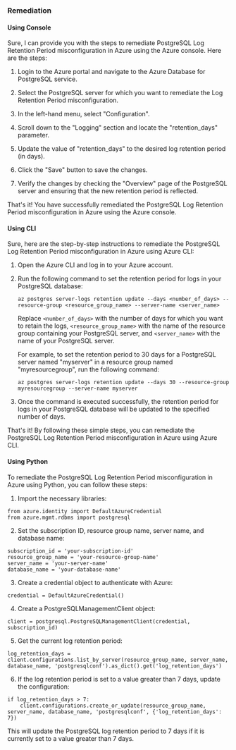 ### Remediation

#### Using Console

Sure, I can provide you with the steps to remediate PostgreSQL Log Retention Period misconfiguration in Azure using the Azure console. Here are the steps:

1. Login to the Azure portal and navigate to the Azure Database for PostgreSQL service.

2. Select the PostgreSQL server for which you want to remediate the Log Retention Period misconfiguration.

3. In the left-hand menu, select "Configuration".

4. Scroll down to the "Logging" section and locate the "retention_days" parameter.

5. Update the value of "retention_days" to the desired log retention period (in days).

6. Click the "Save" button to save the changes.

7. Verify the changes by checking the "Overview" page of the PostgreSQL server and ensuring that the new retention period is reflected.

That's it! You have successfully remediated the PostgreSQL Log Retention Period misconfiguration in Azure using the Azure console.

#### Using CLI

Sure, here are the step-by-step instructions to remediate the PostgreSQL Log Retention Period misconfiguration in Azure using Azure CLI:

1. Open the Azure CLI and log in to your Azure account.

2. Run the following command to set the retention period for logs in your PostgreSQL database:

   ```
   az postgres server-logs retention update --days <number_of_days> --resource-group <resource_group_name> --server-name <server_name>
   ```

   Replace `<number_of_days>` with the number of days for which you want to retain the logs, `<resource_group_name>` with the name of the resource group containing your PostgreSQL server, and `<server_name>` with the name of your PostgreSQL server.

   For example, to set the retention period to 30 days for a PostgreSQL server named "myserver" in a resource group named "myresourcegroup", run the following command:

   ```
   az postgres server-logs retention update --days 30 --resource-group myresourcegroup --server-name myserver
   ```

3. Once the command is executed successfully, the retention period for logs in your PostgreSQL database will be updated to the specified number of days.

That's it! By following these simple steps, you can remediate the PostgreSQL Log Retention Period misconfiguration in Azure using Azure CLI.

#### Using Python

To remediate the PostgreSQL Log Retention Period misconfiguration in Azure using Python, you can follow these steps:

1. Import the necessary libraries:

```
from azure.identity import DefaultAzureCredential
from azure.mgmt.rdbms import postgresql
```

2. Set the subscription ID, resource group name, server name, and database name:

```
subscription_id = 'your-subscription-id'
resource_group_name = 'your-resource-group-name'
server_name = 'your-server-name'
database_name = 'your-database-name'
```

3. Create a credential object to authenticate with Azure:

```
credential = DefaultAzureCredential()
```

4. Create a PostgreSQLManagementClient object:

```
client = postgresql.PostgreSQLManagementClient(credential, subscription_id)
```

5. Get the current log retention period:

```
log_retention_days = client.configurations.list_by_server(resource_group_name, server_name, database_name, 'postgresqlconf').as_dict().get('log_retention_days')
```

6. If the log retention period is set to a value greater than 7 days, update the configuration:

```
if log_retention_days > 7:
    client.configurations.create_or_update(resource_group_name, server_name, database_name, 'postgresqlconf', {'log_retention_days': 7})
```

This will update the PostgreSQL log retention period to 7 days if it is currently set to a value greater than 7 days.

